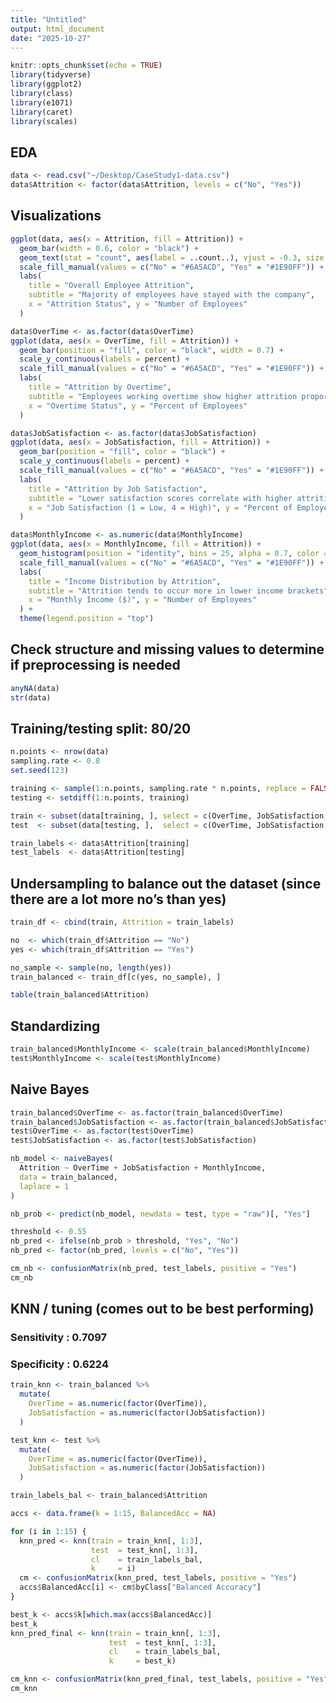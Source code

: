 ```yaml
---
title: "Untitled"
output: html_document
date: "2025-10-27"
---
```


```r
knitr::opts_chunk$set(echo = TRUE)
library(tidyverse)
library(ggplot2)
library(class)
library(e1071)
library(caret)
library(scales)
```

## EDA

```r
data <- read.csv("~/Desktop/CaseStudy1-data.csv")
data$Attrition <- factor(data$Attrition, levels = c("No", "Yes"))
```

## Visualizations

```r
ggplot(data, aes(x = Attrition, fill = Attrition)) +
  geom_bar(width = 0.6, color = "black") +
  geom_text(stat = "count", aes(label = ..count..), vjust = -0.3, size = 4) +
  scale_fill_manual(values = c("No" = "#6A5ACD", "Yes" = "#1E90FF")) +
  labs(
    title = "Overall Employee Attrition",
    subtitle = "Majority of employees have stayed with the company",
    x = "Attrition Status", y = "Number of Employees"
  )

data$OverTime <- as.factor(data$OverTime)
ggplot(data, aes(x = OverTime, fill = Attrition)) +
  geom_bar(position = "fill", color = "black", width = 0.7) +
  scale_y_continuous(labels = percent) +
  scale_fill_manual(values = c("No" = "#6A5ACD", "Yes" = "#1E90FF")) +
  labs(
    title = "Attrition by Overtime",
    subtitle = "Employees working overtime show higher attrition proportion",
    x = "Overtime Status", y = "Percent of Employees"
  )

data$JobSatisfaction <- as.factor(data$JobSatisfaction)
ggplot(data, aes(x = JobSatisfaction, fill = Attrition)) +
  geom_bar(position = "fill", color = "black") +
  scale_y_continuous(labels = percent) +
  scale_fill_manual(values = c("No" = "#6A5ACD", "Yes" = "#1E90FF")) +
  labs(
    title = "Attrition by Job Satisfaction",
    subtitle = "Lower satisfaction scores correlate with higher attrition",
    x = "Job Satisfaction (1 = Low, 4 = High)", y = "Percent of Employees"
  )

data$MonthlyIncome <- as.numeric(data$MonthlyIncome)
ggplot(data, aes(x = MonthlyIncome, fill = Attrition)) +
  geom_histogram(position = "identity", bins = 25, alpha = 0.7, color = "black") +
  scale_fill_manual(values = c("No" = "#6A5ACD", "Yes" = "#1E90FF")) +
  labs(
    title = "Income Distribution by Attrition",
    subtitle = "Attrition tends to occur more in lower income brackets",
    x = "Monthly Income ($)", y = "Number of Employees"
  ) +
  theme(legend.position = "top")
```

## Check structure and missing values to determine if preprocessing is needed
```r
anyNA(data)
str(data)
```

## Training/testing split: 80/20
```r
n.points <- nrow(data)
sampling.rate <- 0.8
set.seed(123)

training <- sample(1:n.points, sampling.rate * n.points, replace = FALSE)
testing <- setdiff(1:n.points, training)

train <- subset(data[training, ], select = c(OverTime, JobSatisfaction, MonthlyIncome))
test  <- subset(data[testing, ],  select = c(OverTime, JobSatisfaction, MonthlyIncome))

train_labels <- data$Attrition[training]
test_labels  <- data$Attrition[testing]
```

## Undersampling to balance out the dataset (since there are a lot more no's than yes)
```r
train_df <- cbind(train, Attrition = train_labels)

no  <- which(train_df$Attrition == "No")
yes <- which(train_df$Attrition == "Yes")

no_sample <- sample(no, length(yes))
train_balanced <- train_df[c(yes, no_sample), ]

table(train_balanced$Attrition)
```

## Standardizing
```r
train_balanced$MonthlyIncome <- scale(train_balanced$MonthlyIncome)
test$MonthlyIncome <- scale(test$MonthlyIncome)
```

## Naive Bayes
```r
train_balanced$OverTime <- as.factor(train_balanced$OverTime)
train_balanced$JobSatisfaction <- as.factor(train_balanced$JobSatisfaction)
test$OverTime <- as.factor(test$OverTime)
test$JobSatisfaction <- as.factor(test$JobSatisfaction)

nb_model <- naiveBayes(
  Attrition ~ OverTime + JobSatisfaction + MonthlyIncome,
  data = train_balanced,
  laplace = 1
)

nb_prob <- predict(nb_model, newdata = test, type = "raw")[, "Yes"]

threshold <- 0.55
nb_pred <- ifelse(nb_prob > threshold, "Yes", "No")
nb_pred <- factor(nb_pred, levels = c("No", "Yes"))

cm_nb <- confusionMatrix(nb_pred, test_labels, positive = "Yes")
cm_nb  
```

## KNN / tuning (comes out to be best performing)
### Sensitivity : 0.7097          
### Specificity : 0.6224  
```r
train_knn <- train_balanced %>%
  mutate(
    OverTime = as.numeric(factor(OverTime)),
    JobSatisfaction = as.numeric(factor(JobSatisfaction))
  )

test_knn <- test %>%
  mutate(
    OverTime = as.numeric(factor(OverTime)),
    JobSatisfaction = as.numeric(factor(JobSatisfaction))
  )

train_labels_bal <- train_balanced$Attrition

accs <- data.frame(k = 1:15, BalancedAcc = NA)

for (i in 1:15) {
  knn_pred <- knn(train = train_knn[, 1:3],
                  test  = test_knn[, 1:3],
                  cl    = train_labels_bal,
                  k     = i)
  cm <- confusionMatrix(knn_pred, test_labels, positive = "Yes")
  accs$BalancedAcc[i] <- cm$byClass["Balanced Accuracy"]
}

best_k <- accs$k[which.max(accs$BalancedAcc)]
best_k
knn_pred_final <- knn(train = train_knn[, 1:3],
                      test  = test_knn[, 1:3],
                      cl    = train_labels_bal,
                      k     = best_k)

cm_knn <- confusionMatrix(knn_pred_final, test_labels, positive = "Yes")
cm_knn 
```